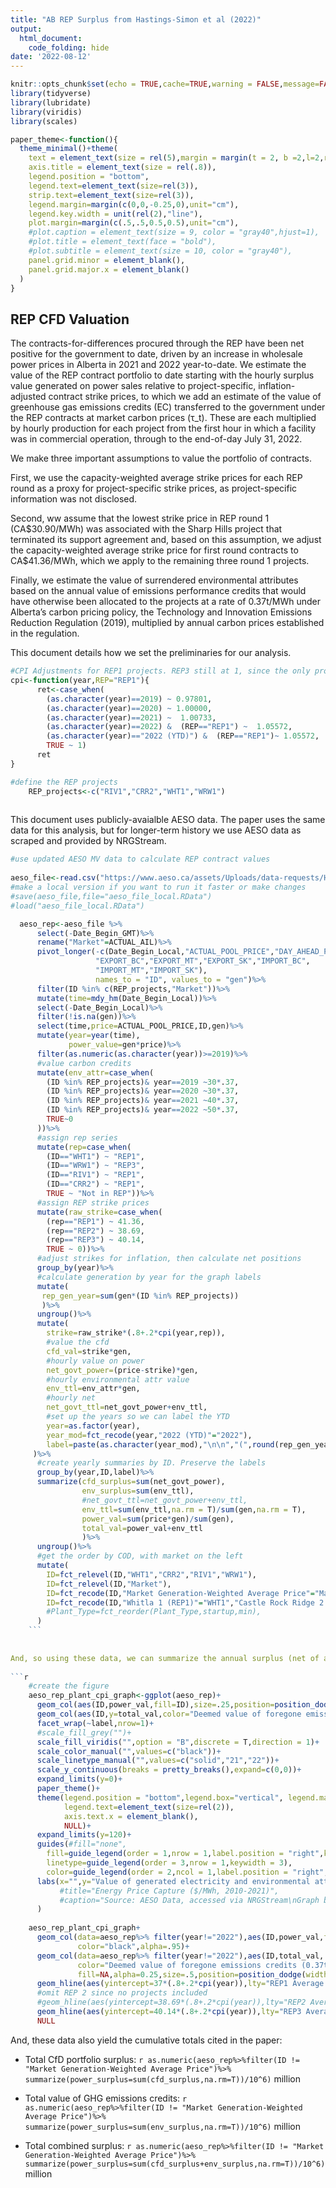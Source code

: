 ```yaml
---
title: "AB REP Surplus from Hastings-Simon et al (2022)"
output:
  html_document:
    code_folding: hide
date: '2022-08-12'
---
```


```r
knitr::opts_chunk$set(echo = TRUE,cache=TRUE,warning = FALSE,message=FALSE)
library(tidyverse)
library(lubridate)
library(viridis)
library(scales)

paper_theme<-function(){
  theme_minimal()+theme(
    text = element_text(size = rel(5),margin = margin(t = 2, b =2,l=2,r=2)),
    axis.title = element_text(size = rel(.8)),
    legend.position = "bottom",
    legend.text=element_text(size=rel(3)),
    strip.text=element_text(size=rel(3)),
    legend.margin=margin(c(0,0,-0.25,0),unit="cm"),
    legend.key.width = unit(rel(2),"line"),
    plot.margin=margin(c(.5,.5,0.5,0.5),unit="cm"),
    #plot.caption = element_text(size = 9, color = "gray40",hjust=1),
    #plot.title = element_text(face = "bold"),
    #plot.subtitle = element_text(size = 10, color = "gray40"),
    panel.grid.minor = element_blank(),
    panel.grid.major.x = element_blank()
  )
}

```

## REP CFD Valuation

The contracts-for-differences procured through the REP have been net positive for the government to date, driven by an increase in wholesale power prices in Alberta in 2021 and 2022 year-to-date. We estimate the value of the REP contract portfolio to date starting with the hourly surplus value generated on power sales relative to project-specific, inflation-adjusted contract strike prices, to which we add an estimate of the value of greenhouse gas emissions credits (EC) transferred to the government under the REP contracts at market carbon prices (τ_t). These are each multiplied by hourly production for each project from the first hour in which a facility was in commercial operation, through to the end-of-day July 31, 2022.

We make three important assumptions to value the portfolio of contracts. 

First, we use the capacity-weighted average strike prices for each REP round as a proxy for project-specific strike prices, as project-specific information was not disclosed. 

Second, ww assume that the lowest strike price in REP round 1 (CA\$30.90/MWh) was associated with the Sharp Hills project that terminated its support agreement and, based on this assumption, we adjust the capacity-weighted average strike price for first round contracts to CA\$41.36/MWh, which we apply to the remaining three round 1 projects. 

Finally, we estimate the value of surrendered environmental attributes based on the annual value of emissions performance credits that would have otherwise been allocated to the projects at a rate of 0.37t/MWh under Alberta’s carbon pricing policy, the Technology and Innovation Emissions Reduction Regulation (2019), multiplied by annual carbon prices established in the regulation.

This document details how we set the preliminaries for our analysis.

```r
#CPI Adjustments for REP1 projects. REP3 still at 1, since the only project in-service came on-line this year.
cpi<-function(year,REP="REP1"){
      ret<-case_when(
        (as.character(year)==2019) ~ 0.97801,
        (as.character(year)==2020) ~ 1.00000, 
        (as.character(year)==2021) ~  1.00733,
        (as.character(year)==2022) &  (REP=="REP1") ~  1.05572,
        (as.character(year)=="2022 (YTD)") &  (REP=="REP1")~ 1.05572,
        TRUE ~ 1)
      ret
}

#define the REP projects
    REP_projects<-c("RIV1","CRR2","WHT1","WRW1")
    
```

This document uses publicly-avaialble AESO data. The paper uses the same data for this analysis, but for longer-term history we use AESO data as scraped and provided by NRGStream.

```r
#use updated AESO MV data to calculate REP contract values
    
aeso_file<-read.csv("https://www.aeso.ca/assets/Uploads/data-requests/Hourly_Metered_Volumes_and_Pool_Price_and_AIL.csv")         
#make a local version if you want to run it faster or make changes
#save(aeso_file,file="aeso_file_local.RData")
#load("aeso_file_local.RData")

  aeso_rep<-aeso_file %>% 
      select(-Date_Begin_GMT)%>%
      rename("Market"=ACTUAL_AIL)%>%
      pivot_longer(-c(Date_Begin_Local,"ACTUAL_POOL_PRICE","DAY_AHEAD_POOL_PRICE",
                   "EXPORT_BC","EXPORT_MT","EXPORT_SK","IMPORT_BC",
                   "IMPORT_MT","IMPORT_SK"),
                   names_to = "ID", values_to = "gen")%>%
      filter(ID %in% c(REP_projects,"Market"))%>%
      mutate(time=mdy_hm(Date_Begin_Local))%>%
      select(-Date_Begin_Local)%>%
      filter(!is.na(gen))%>%
      select(time,price=ACTUAL_POOL_PRICE,ID,gen)%>%
      mutate(year=year(time),
             power_value=gen*price)%>%
      filter(as.numeric(as.character(year))>=2019)%>%
      #value carbon credits
      mutate(env_attr=case_when(
        (ID %in% REP_projects)& year==2019 ~30*.37,
        (ID %in% REP_projects)& year==2020 ~30*.37,
        (ID %in% REP_projects)& year==2021 ~40*.37,
        (ID %in% REP_projects)& year==2022 ~50*.37,
        TRUE~0
      ))%>%
      #assign rep series
      mutate(rep=case_when(
        (ID=="WHT1") ~ "REP1",
        (ID=="WRW1") ~ "REP3",
        (ID=="RIV1") ~ "REP1",
        (ID=="CRR2") ~ "REP1",
        TRUE ~ "Not in REP"))%>%
      #assign REP strike prices
      mutate(raw_strike=case_when(
        (rep=="REP1") ~ 41.36,
        (rep=="REP2") ~ 38.69,
        (rep=="REP3") ~ 40.14,
        TRUE ~ 0))%>%
      #adjust strikes for inflation, then calculate net positions
      group_by(year)%>%
      #calculate generation by year for the graph labels
      mutate(
       rep_gen_year=sum(gen*(ID %in% REP_projects))
       )%>%
      ungroup()%>%
      mutate(
        strike=raw_strike*(.8+.2*cpi(year,rep)),
        #value the cfd
        cfd_val=strike*gen,
        #hourly value on power
        net_govt_power=(price-strike)*gen,
        #hourly environmental attr value
        env_ttl=env_attr*gen,
        #hourly net
        net_govt_ttl=net_govt_power+env_ttl,
        #set up the years so we can label the YTD
        year=as.factor(year),
        year_mod=fct_recode(year,"2022 (YTD)"="2022"),
        label=paste(as.character(year_mod),"\n\n","(",round(rep_gen_year/10^3,0)," GWh of REP-\nsupported generation)",sep="")
     )%>%
      #create yearly summaries by ID. Preserve the labels
      group_by(year,ID,label)%>%
      summarize(cfd_surplus=sum(net_govt_power),
                env_surplus=sum(env_ttl),
                #net_govt_ttl=net_govt_power+env_ttl,        
                env_ttl=sum(env_ttl,na.rm = T)/sum(gen,na.rm = T),
                power_val=sum(price*gen)/sum(gen),
                total_val=power_val+env_ttl
                )%>%
      ungroup()%>%
      #get the order by COD, with market on the left
      mutate(
        ID=fct_relevel(ID,"WHT1","CRR2","RIV1","WRW1"),
        ID=fct_relevel(ID,"Market"),
        ID=fct_recode(ID,"Market Generation-Weighted Average Price"="Market"),
        ID=fct_recode(ID,"Whitla 1 (REP1)"="WHT1","Castle Rock Ridge 2 (REP1)"="CRR2","Riverview Wind (REP1)"="RIV1","Windrise Wind (REP3)"="WRW1"),
        #Plant_Type=fct_reorder(Plant_Type,startup,min),
      )
    ```
   
  
And, so using these data, we can summarize the annual surplus (net of and including the value of environmental attributes surrendered by the project proponents):
    
```r
    #create the figure
    aeso_rep_plant_cpi_graph<-ggplot(aeso_rep)+
      geom_col(aes(ID,power_val,fill=ID),size=.25,position=position_dodge(width=0.9),color="black",alpha=0.5)+
      geom_col(aes(ID,y=total_val,color="Deemed value of foregone emissions credits (0.37t/MWh, valued at Alberta TIER compliance prices)"),fill=NA,alpha=0.5,size=.5,position=position_dodge(width=0.9))+
      facet_wrap(~label,nrow=1)+
      #scale_fill_grey("")+
      scale_fill_viridis("",option = "B",discrete = T,direction = 1)+
      scale_color_manual("",values=c("black"))+
      scale_linetype_manual("",values=c("solid","21","22"))+
      scale_y_continuous(breaks = pretty_breaks(),expand=c(0,0))+
      expand_limits(y=0)+
      paper_theme()+
      theme(legend.position = "bottom",legend.box="vertical", legend.margin=margin(),
            legend.text=element_text(size=rel(2)),
            axis.text.x = element_blank(),
            NULL)+
      expand_limits(y=120)+
      guides(#fill="none",
        fill=guide_legend(order = 1,nrow = 1,label.position = "right",keywidth = 1,keyheight = 1),
        linetype=guide_legend(order = 3,nrow = 1,keywidth = 3),
        color=guide_legend(order = 2,ncol = 1,label.position = "right",keywidth = 1,keyheight = 1))+
      labs(x="",y="Value of generated electricity and environmental attributes ($/MWh)",
           #title="Energy Price Capture ($/MWh, 2010-2021)",
           #caption="Source: AESO Data, accessed via NRGStream\nGraph by @andrew_leach"
      )
    
    aeso_rep_plant_cpi_graph+
      geom_col(data=aeso_rep%>% filter(year!="2022"),aes(ID,power_val,fill=ID),size=.25,position=position_dodge(width=0.9),
               color="black",alpha=.95)+
      geom_col(data=aeso_rep%>% filter(year!="2022"),aes(ID,total_val,
               color="Deemed value of foregone emissions credits (0.37t/MWh, valued at Alberta TIER compliance prices)"),
               fill=NA,alpha=0.25,size=.5,position=position_dodge(width=0.9))+
      geom_hline(aes(yintercept=37*(.8+.2*cpi(year)),lty="REP1 Average CfD Strike Price"),color="black",size=1.5)+
      #omit REP 2 since no projects included
      #geom_hline(aes(yintercept=38.69*(.8+.2*cpi(year)),lty="REP2 Average CfD Strike Price"),color="black",size=1.5)+
      geom_hline(aes(yintercept=40.14*(.8+.2*cpi(year)),lty="REP3 Average CfD Strike Price"),color="black",size=1.5)+
      NULL
```


And, these data also yield the cumulative totals cited in the paper:

* Total CfD portfolio surplus: `r as.numeric(aeso_rep%>%filter(ID != "Market Generation-Weighted Average Price")%>% summarize(power_surplus=sum(cfd_surplus,na.rm=T))/10^6)` million

* Total value of GHG emissions credits: `r as.numeric(aeso_rep%>%filter(ID != "Market Generation-Weighted Average Price")%>% summarize(power_surplus=sum(env_surplus,na.rm=T))/10^6)` million

* Total combined surplus: `r as.numeric(aeso_rep%>%filter(ID != "Market Generation-Weighted Average Price")%>% summarize(power_surplus=sum(cfd_surplus+env_surplus,na.rm=T))/10^6)` million

